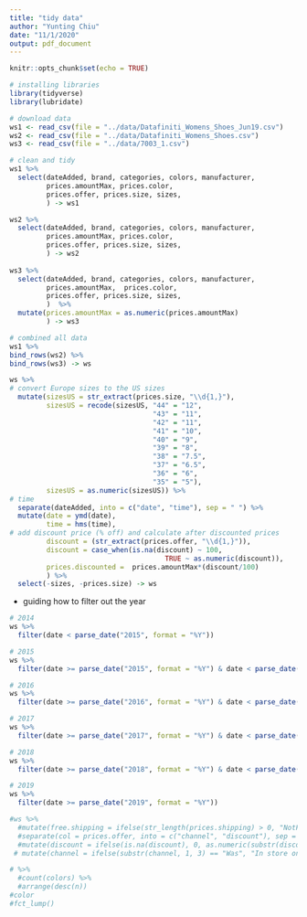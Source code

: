 ```yaml
---
title: "tidy data"
author: "Yunting Chiu"
date: "11/1/2020"
output: pdf_document
---
```


```r
knitr::opts_chunk$set(echo = TRUE)
```

```r
# installing libraries
library(tidyverse)
library(lubridate)

# download data
ws1 <- read_csv(file = "../data/Datafiniti_Womens_Shoes_Jun19.csv")
ws2 <- read_csv(file = "../data/Datafiniti_Womens_Shoes.csv")
ws3 <- read_csv(file = "../data/7003_1.csv")  

# clean and tidy
ws1 %>%
  select(dateAdded, brand, categories, colors, manufacturer,
         prices.amountMax, prices.color, 
         prices.offer, prices.size, sizes,
         ) -> ws1

ws2 %>%
  select(dateAdded, brand, categories, colors, manufacturer,
         prices.amountMax, prices.color, 
         prices.offer, prices.size, sizes,
         ) -> ws2
  
ws3 %>%
  select(dateAdded, brand, categories, colors, manufacturer,
         prices.amountMax,  prices.color, 
         prices.offer, prices.size, sizes,
         )  %>%
  mutate(prices.amountMax = as.numeric(prices.amountMax)
         ) -> ws3

# combined all data
ws1 %>%
bind_rows(ws2) %>%
bind_rows(ws3) -> ws

ws %>%
# convert Europe sizes to the US sizes
  mutate(sizesUS = str_extract(prices.size, "\\d{1,}"),
         sizesUS = recode(sizesUS, "44" = "12",
                                   "43" = "11",
                                   "42" = "11",
                                   "41" = "10", 
                                   "40" = "9",
                                   "39" = "8",
                                   "38" = "7.5",
                                   "37" = "6.5",
                                   "36" = "6",
                                   "35" = "5"),
         sizesUS = as.numeric(sizesUS)) %>%
# time 
  separate(dateAdded, into = c("date", "time"), sep = " ") %>%
  mutate(date = ymd(date),
         time = hms(time),
# add discount price (% off) and calculate after discounted prices
         discount = (str_extract(prices.offer, "\\d{1,}")),
         discount = case_when(is.na(discount) ~ 100,
                                      TRUE ~ as.numeric(discount)),
         prices.discounted =  prices.amountMax*(discount/100)
         ) %>%
  select(-sizes, -prices.size) -> ws


```
- guiding how to filter out the year
```r
# 2014
ws %>%
  filter(date < parse_date("2015", format = "%Y"))

# 2015
ws %>%
  filter(date >= parse_date("2015", format = "%Y") & date < parse_date("2016", format = "%Y"))

# 2016
ws %>%
  filter(date >= parse_date("2016", format = "%Y") & date < parse_date("2017", format = "%Y"))

# 2017
ws %>%
  filter(date >= parse_date("2017", format = "%Y") & date < parse_date("2018", format = "%Y"))

# 2018
ws %>%
  filter(date >= parse_date("2018", format = "%Y") & date < parse_date("2019", format = "%Y"))

# 2019
ws %>%
  filter(date >= parse_date("2019", format = "%Y"))
```

```r
#ws %>%
  #mutate(free.shipping = ifelse(str_length(prices.shipping) > 0, "NotFree", "Free"))%>%
  #separate(col = prices.offer, into = c("channel", "discount"), sep = ":")%>%
  #mutate(discount = ifelse(is.na(discount), 0, as.numeric(substr(discount, 1, #str_length(discount)-5))/100)) %>%
 # mutate(channel = ifelse(substr(channel, 1, 3) == "Was", "In store only", channel)) -> ws

# %>%
  #count(colors) %>%
  #arrange(desc(n))
#color 
#fct_lump()
```

